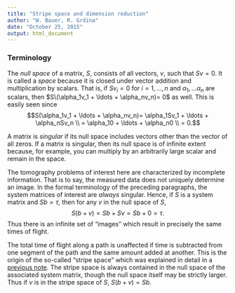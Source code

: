 ```yaml
---
title: "Stripe space and dimension reduction"
author: "W. Bauer, R. Grdina"
date: "October 25, 2015"
output: html_document
---
```


### Terminology

The *null space* of a matrix, $S$, consists of all vectors, $v$, such that $Sv = 0$. It is called a *space* because it is closed under vector addition and multiplication by scalars. That is, if $Sv_i = 0$ for $i=1, \ldots, n$ and $\alpha_1, \ldots \alpha_n$ are scalars, then $S\(\alpha_1v_1 + \ldots + \alpha_nv_n)= 0$ as well. This is easily seen since$$S(\alpha_1v_1 + \ldots + \alpha_nv_n)= \alpha_1Sv_1 + \ldots + \alpha_nSv_n \\ = \alpha_10 + \ldots + \alpha_n0 \\ = 0.$$

A matrix is *singular* if its null space includes vectors other than the vector of all zeros. If a matrix is singular, then its null space is of infinite extent because, for example, you can multiply by an arbitrarily large scalar and remain in the space.

The tomography problems of interest here are characterized by incomplete information. That is to say, the measured data does not uniquely determine an image. In the formal terminology of the preceding paragraphs, the system matrices of interest are *always* singular. Hence, if $S$ is a system matrix and $Sb = \tau$, then for any $v$ in the null space of $S$,$$S(b+v)=Sb+Sv=Sb+0=\tau.$$Thus there is an infinite set of "images" which result in precisely the same times of flight.

The total time of flight along a path is unaffected if time is subtracted from one segment of the path and the same amount added at another. This is the origin of the so-called "stripe space" which was explained in detail in a [previous note](S_kernel_etc.html). The stripe space is always contained in the null space of the associated system matrix, though the null space itself may be strictly larger. Thus if $v$ is in the stripe space of $S$, $S(b+v)=Sb$.

